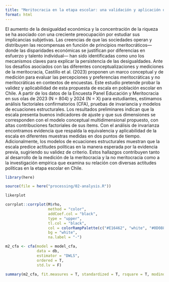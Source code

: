 ```yaml
---
title: "Meritocracia en la etapa escolar: una validación y aplicación de una escala sobre percepciones y preferencias de meritocracia"
format: html
---
```


El aumento de la desigualdad económica y la concentración de la riqueza se ha asociado con una creciente preocupación por estudiar sus implicancias subjetivas. Las creencias de que las sociedades operan y distribuyen las recompensas en función de principios meritocráticos—donde las disparidades económicas se justifican por diferencias en esfuerzo y talento individual— han sido identificadas como uno los mecanismos claves para explicar la persistencia de las desigualdades. Ante los desafíos asociados con las diferentes conceptualizaciones y mediciones de la meritocracia, Castillo et al. (2023) proponen un marco conceptual y de medición para evaluar las percepciones y preferencias meritocráticas y no meritocráticas en contextos de encuestas. Este estudio pretende probar la validez y aplicabilidad de esta propuesta de escala en población escolar en Chile. A partir de los datos de la Encuesta Panel Educación y Meritocracia en sus olas de 2023 (N = 804) y 2024 (N = X) para estudiantes, estimamos análisis factoriales confirmatorios (CFA), pruebas de invariancia y modelos de ecuaciones estructurales. Los resultados preliminares indican que la escala presenta buenos indicadores de ajuste y que sus dimensiones se corresponden con el modelo conceptual multidimensional propuesto, con altas contribuciones factoriales de sus ítems. Con el análisis de invarianza encontramos evidencia que respalda la equivalencia y aplicabilidad de la escala en diferentes muestras medidas en dos puntos de tiempo. Adicionalmente, los modelos de ecuaciones estructurales muestran que la escala predice actitudes políticas en la manera esperada por la evidencia previa, sugiriendo su validez de criterio. Estos hallazgos contribuyen tanto al desarrollo de la medición de la meritocracia y la no meritocracia como a la investigación empírica que examina su relación con diversas actitudes políticas en la etapa escolar en Chile.


```r
library(here)

source(file = here("processing/02-analysis.R"))

```


```r
likerplot
```


```r
corrplot::corrplot(M$rho,
                   method = "color",
                   addCoef.col = "black",
                   type = "upper",
                   tl.col = "black",
                   col = colorRampPalette(c("#E16462", "white", "#0D0887"))(12),
                   bg = "white",
                   na.label = "-")
```


```r

m2_cfa <- cfa(model = model_cfa, 
              data = db, 
              estimator = "DWLS",
              ordered = T,
              std.lv = F)
              
summary(m2_cfa, fit.measures = T, standardized = T, rsquare = T, modindices = T) 

```
